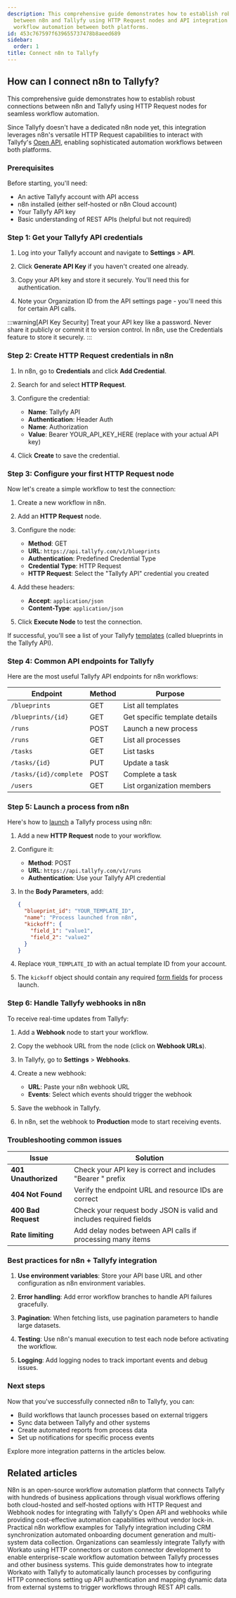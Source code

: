 ```yaml
---
description: This comprehensive guide demonstrates how to establish robust connections
  between n8n and Tallyfy using HTTP Request nodes and API integration to enable seamless
  workflow automation between both platforms.
id: 453c767597f639655737478b8aeed689
sidebar:
  order: 1
title: Connect n8n to Tallyfy
---
```



## How can I connect n8n to Tallyfy?

This comprehensive guide demonstrates how to establish robust connections between n8n and Tallyfy using HTTP Request nodes for seamless workflow automation.

Since Tallyfy doesn't have a dedicated n8n node yet, this integration leverages n8n's versatile HTTP Request capabilities to interact with Tallyfy's [Open API](/products/pro/integrations/open-api/), enabling sophisticated automation workflows between both platforms.

### Prerequisites

Before starting, you'll need:

- An active Tallyfy account with API access
- n8n installed (either self-hosted or n8n Cloud account)
- Your Tallyfy API key
- Basic understanding of REST APIs (helpful but not required)

### Step 1: Get your Tallyfy API credentials

<Steps>

1. Log into your Tallyfy account and navigate to **Settings** > **API**.

2. Click **Generate API Key** if you haven't created one already.

3. Copy your API key and store it securely. You'll need this for authentication.

4. Note your Organization ID from the API settings page - you'll need this for certain API calls.

</Steps>

:::warning[API Key Security]
Treat your API key like a password. Never share it publicly or commit it to version control. In n8n, use the Credentials feature to store it securely.
:::

### Step 2: Create HTTP Request credentials in n8n

<Steps>

1. In n8n, go to **Credentials** and click **Add Credential**.

2. Search for and select **HTTP Request**.

3. Configure the credential:
   - **Name**: Tallyfy API
   - **Authentication**: Header Auth
   - **Name**: Authorization
   - **Value**: Bearer YOUR_API_KEY_HERE (replace with your actual API key)

4. Click **Create** to save the credential.

</Steps>

### Step 3: Configure your first HTTP Request node

Now let's create a simple workflow to test the connection:

<Steps>

1. Create a new workflow in n8n.

2. Add an **HTTP Request** node.

3. Configure the node:
   - **Method**: GET
   - **URL**: `https://api.tallyfy.com/v1/blueprints`
   - **Authentication**: Predefined Credential Type
   - **Credential Type**: HTTP Request
   - **HTTP Request**: Select the "Tallyfy API" credential you created

4. Add these headers:
   - **Accept**: `application/json`
   - **Content-Type**: `application/json`

5. Click **Execute Node** to test the connection.

</Steps>

If successful, you'll see a list of your Tallyfy [templates](/products/pro/documenting/templates/) (called blueprints in the Tallyfy API).

### Step 4: Common API endpoints for Tallyfy

Here are the most useful Tallyfy API endpoints for n8n workflows:

| Endpoint | Method | Purpose |
|----------|--------|---------|
| `/blueprints` | GET | List all templates |
| `/blueprints/{id}` | GET | Get specific template details |
| `/runs` | POST | Launch a new process |
| `/runs` | GET | List all processes |
| `/tasks` | GET | List tasks |
| `/tasks/{id}` | PUT | Update a task |
| `/tasks/{id}/complete` | POST | Complete a task |
| `/users` | GET | List organization members |

### Step 5: Launch a process from n8n

Here's how to [launch](/products/pro/launching/) a Tallyfy process using n8n:

<Steps>

1. Add a new **HTTP Request** node to your workflow.

2. Configure it:
   - **Method**: POST
   - **URL**: `https://api.tallyfy.com/v1/runs`
   - **Authentication**: Use your Tallyfy API credential

3. In the **Body Parameters**, add:
   ```json
   {
     "blueprint_id": "YOUR_TEMPLATE_ID",
     "name": "Process launched from n8n",
     "kickoff": {
       "field_1": "value1",
       "field_2": "value2"
     }
   }
   ```

4. Replace `YOUR_TEMPLATE_ID` with an actual template ID from your account.

5. The `kickoff` object should contain any required [form fields](/products/pro/tracking-and-tasks/tasks/what-are-form-fields-in-tallyfy/) for process launch.

</Steps>

### Step 6: Handle Tallyfy webhooks in n8n

To receive real-time updates from Tallyfy:

<Steps>

1. Add a **Webhook** node to start your workflow.

2. Copy the webhook URL from the node (click on **Webhook URLs**).

3. In Tallyfy, go to **Settings** > **Webhooks**.

4. Create a new webhook:
   - **URL**: Paste your n8n webhook URL
   - **Events**: Select which events should trigger the webhook

5. Save the webhook in Tallyfy.

6. In n8n, set the webhook to **Production** mode to start receiving events.

</Steps>

### Troubleshooting common issues

| Issue | Solution |
|-------|----------|
| **401 Unauthorized** | Check your API key is correct and includes "Bearer " prefix |
| **404 Not Found** | Verify the endpoint URL and resource IDs are correct |
| **400 Bad Request** | Check your request body JSON is valid and includes required fields |
| **Rate limiting** | Add delay nodes between API calls if processing many items |

### Best practices for n8n + Tallyfy integration

1. **Use environment variables**: Store your API base URL and other configuration as n8n environment variables.

2. **Error handling**: Add error workflow branches to handle API failures gracefully.

3. **Pagination**: When fetching lists, use pagination parameters to handle large datasets.

4. **Testing**: Use n8n's manual execution to test each node before activating the workflow.

5. **Logging**: Add logging nodes to track important events and debug issues.

### Next steps

Now that you've successfully connected n8n to Tallyfy, you can:

- Build workflows that launch processes based on external triggers
- Sync data between Tallyfy and other systems
- Create automated reports from process data
- Set up notifications for specific process events

Explore more integration patterns in the articles below.


## Related articles
<CardGrid>
<LinkTitleCard header="<b>Middleware > n8n</b>" href="/products/pro/integrations/middleware/n8n/" > N8n is an open-source workflow automation platform that connects Tallyfy with hundreds of business applications through visual workflows offering both cloud-hosted and self-hosted options with HTTP Request and Webhook nodes for integrating with Tallyfy's Open API and webhooks while providing cost-effective automation capabilities without vendor lock-in. </LinkTitleCard>
<LinkTitleCard header="<b>N8N > Common n8n workflow examples</b>" href="/products/pro/integrations/middleware/n8n/common-n8n-workflow-examples/" > Practical n8n workflow examples for Tallyfy integration including CRM synchronization automated onboarding document generation and multi-system data collection. </LinkTitleCard>
<LinkTitleCard header="<b>Middleware > Integrate Tallyfy with Workato</b>" href="/products/pro/integrations/middleware/workato/" > Organizations can seamlessly integrate Tallyfy with Workato using HTTP connectors or custom connector development to enable enterprise-scale workflow automation between Tallyfy processes and other business systems. </LinkTitleCard>
<LinkTitleCard header="<b>Workato > Launch Tallyfy processes from Workato</b>" href="/products/pro/integrations/middleware/workato/how-to-launch-tallyfy-processes-from-workato/" > This guide demonstrates how to integrate Workato with Tallyfy to automatically launch processes by configuring HTTP connections setting up API authentication and mapping dynamic data from external systems to trigger workflows through REST API calls. </LinkTitleCard>
</CardGrid>